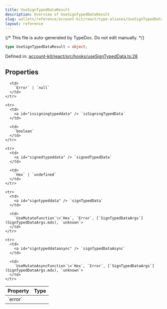 ```yaml
---
title: UseSignTypedDataResult
description: Overview of UseSignTypedDataResult
slug: wallets/reference/account-kit/react/type-aliases/UseSignTypedDataResult
layout: reference
---
```


{/* This file is auto-generated by TypeDoc. Do not edit manually. */}

```ts
type UseSignTypedDataResult = object;
```

Defined in: [account-kit/react/src/hooks/useSignTypedData.ts:28](https://github.com/alchemyplatform/aa-sdk/blob/17aad1f572375d42a06c7e3238078a88a435d459/account-kit/react/src/hooks/useSignTypedData.ts#L28)

## Properties

<table>
  <thead>
    <tr>
      <th align="left">Property</th>
      <th align="left">Type</th>
    </tr>
  </thead>

  <tbody>
    <tr>
      <td>
        <a id="error" /> `error`
      </td>

      <td>
        `Error` | `null`
      </td>
    </tr>

    <tr>
      <td>
        <a id="issigningtypeddata" /> `isSigningTypedData`
      </td>

      <td>
        `boolean`
      </td>
    </tr>

    <tr>
      <td>
        <a id="signedtypeddata" /> `signedTypedData`
      </td>

      <td>
        `Hex` | `undefined`
      </td>
    </tr>

    <tr>
      <td>
        <a id="signtypeddata" /> `signTypedData`
      </td>

      <td>
        `UseMutateFunction`\<`Hex`, `Error`, [`SignTypedDataArgs`](SignTypedDataArgs.mdx), `unknown`>
      </td>
    </tr>

    <tr>
      <td>
        <a id="signtypeddataasync" /> `signTypedDataAsync`
      </td>

      <td>
        `UseMutateAsyncFunction`\<`Hex`, `Error`, [`SignTypedDataArgs`](SignTypedDataArgs.mdx), `unknown`>
      </td>
    </tr>

  </tbody>
</table>
